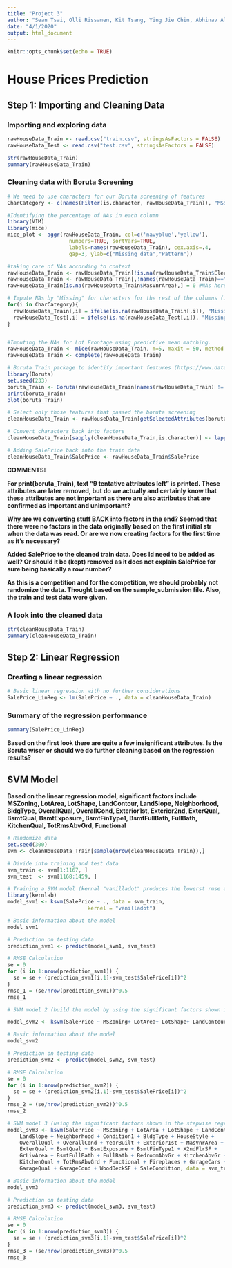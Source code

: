 ```yaml
---
title: "Project 3"
author: "Sean Tsai, Olli Rissanen, Kit Tsang, Ying Jie Chin, Abhinav Alluri"
date: "4/1/2020"
output: html_document
---
```


```r
knitr::opts_chunk$set(echo = TRUE)
```

# House Prices Prediction

## Step 1: Importing and Cleaning Data

### Importing and exploring data

```r
rawHouseData_Train <- read.csv("train.csv", stringsAsFactors = FALSE)
rawHouseData_Test <- read.csv("test.csv", stringsAsFactors = FALSE)

str(rawHouseData_Train)
summary(rawHouseData_Train)
```

### Cleaning data with Boruta Screening

```r
# We need to use characters for our Boruta screening of features
CharCategory <- c(names(Filter(is.character, rawHouseData_Train)), "MSSubClass")

#Identifying the percentage of NAs in each column
library(VIM)
library(mice)
mice_plot <- aggr(rawHouseData_Train, col=c('navyblue','yellow'),
                    numbers=TRUE, sortVars=TRUE,
                    labels=names(rawHouseData_Train), cex.axis=.4,
                    gap=3, ylab=c("Missing data","Pattern"))

#taking care of NAs according to context
rawHouseData_Train <- rawHouseData_Train[!is.na(rawHouseData_Train$Electrical),] #dropped na;only 1 missing observation
rawHouseData_Train <- rawHouseData_Train[,!names(rawHouseData_Train)=="GarageYrBlt"] #drop GarageYrBlt column;we have many other garage variables, and imputation of year = 0 might affect the regression
rawHouseData_Train[is.na(rawHouseData_Train$MasVnrArea),] = 0 #NAs here mean that there is no Masonry veneer so area = 0

# Impute NAs by "Missing" for characters for the rest of the columns (i.e. PoolQC,MiscFeature,Alley etc) where NA = none
for(i in CharCategory){
  rawHouseData_Train[,i] = ifelse(is.na(rawHouseData_Train[,i]), "Missing", rawHouseData_Train[,i])
  rawHouseData_Test[,i] = ifelse(is.na(rawHouseData_Test[,i]), "Missing", rawHouseData_Test[,i])
}


#Imputing the NAs for Lot Frontage using predictive mean matching. 
rawHouseData_Train <- mice(rawHouseData_Train, m=5, maxit = 50, method = 'pmm', seed = 100)
rawHouseData_Train <- complete(rawHouseData_Train)

# Boruta Train package to identify important features (https://www.datacamp.com/community/tutorials/feature-selection-R-boruta)
library(Boruta)
set.seed(233)
boruta_Train <- Boruta(rawHouseData_Train[names(rawHouseData_Train) != "Id" & names(rawHouseData_Train) != "SalePrice" ], rawHouseData_Train$SalePrice ,  doTrace = 2)
print(boruta_Train)
plot(boruta_Train)

# Select only those features that passed the boruta screening
cleanHouseData_Train <- rawHouseData_Train[getSelectedAttributes(boruta_Train, withTentative = F)]

# Convert characters back into factors
cleanHouseData_Train[sapply(cleanHouseData_Train,is.character)] <- lapply(cleanHouseData_Train[sapply(cleanHouseData_Train,is.character)], as.factor)

# Adding SalePrice back into the train data
cleanHouseData_Train$SalePrice <- rawHouseData_Train$SalePrice
```

**COMMENTS:**

**For print(boruta_Train), text "9 tentative attributes left" is printed. These attributes are later removed, but do we actually and certainly know that these attributes are not important as there are also attributes that are confirmed as important and unimportant?**

**Why are we converting stuff BACK into factors in the end? Seemed that there were no factors in the data originally based on the first initial str when the data was read. Or are we now creating factors for the first time as it's necessary?** 

**Added SalePrice to the cleaned train data. Does Id need to be added as well? Or should it be (kept) removed as it does not explain SalePrice for sure being basically a row number?**

**As this is a competition and for the competition, we should probably not randomize the data. Thought based on the sample_submission file. Also, the train and test data were given.**

### A look into the cleaned data

```r
str(cleanHouseData_Train)
summary(cleanHouseData_Train)
```

## Step 2: Linear Regression

### Creating a linear regression

```r
# Basic linear regression with no further considerations
SalePrice_LinReg <- lm(SalePrice ~ ., data = cleanHouseData_Train)
```


### Summary of the regression performance

```r
summary(SalePrice_LinReg)
```

**Based on the first look there are quite a few insignificant attributes. Is the Boruta wiser or should we do further cleaning based on the regression results?**

## SVM Model

**Based on the linear regression model, significant factors include MSZoning, LotArea, LotShape, LandContour, LandSlope, Neighborhood, BldgType, OverallQual, OverallCond, Exterior1st, Exterior2nd, ExterQual, BsmtQual, BsmtExposure, BsmtFinType1, BsmtFullBath, FullBath, KitchenQual, TotRmsAbvGrd, Functional**

```r
# Randomize data
set.seed(300)
svm <- cleanHouseData_Train[sample(nrow(cleanHouseData_Train)),]

# Divide into training and test data
svm_train <- svm[1:1167, ]
svm_test  <- svm[1168:1459, ]

# Training a SVM model (kernal "vanilladot" produces the lowerst rmse after trials)
library(kernlab)
model_svm1 <- ksvm(SalePrice ~ ., data = svm_train,
                          kernel = "vanilladot")

# Basic information about the model
model_svm1

# Prediction on testing data
prediction_svm1 <- predict(model_svm1, svm_test)

# RMSE Calculation
se = 0
for (i in 1:nrow(prediction_svm1)) {
  se = se + (prediction_svm1[i,1]-svm_test$SalePrice[i])^2
}
rmse_1 = (se/nrow(prediction_svm1))^0.5
rmse_1

# SVM model 2 (build the model by using the significant factors shown in the regression model) 

model_svm2 <- ksvm(SalePrice ~ MSZoning+ LotArea+ LotShape+ LandContour+ LandSlope+ Neighborhood+ BldgType+ OverallQual+ OverallCond+ Exterior1st+ Exterior2nd+ ExterQual+ BsmtQual+ BsmtExposure+ BsmtFinType1+ BsmtFullBath+ FullBath+ KitchenQual+ TotRmsAbvGrd+ Functional, data = svm_train, kernel = "vanilladot")

# Basic information about the model
model_svm2

# Prediction on testing data
prediction_svm2 <- predict(model_svm2, svm_test)

# RMSE Calculation
se = 0
for (i in 1:nrow(prediction_svm2)) {
  se = se + (prediction_svm2[i,1]-svm_test$SalePrice[i])^2 
}
rmse_2 = (se/nrow(prediction_svm2))^0.5
rmse_2

# SVM model 3 (using the significant factors shown in the stepwise regression model)
model_svm3 <- ksvm(SalePrice ~ MSZoning + LotArea + LotShape + LandContour + 
    LandSlope + Neighborhood + Condition1 + BldgType + HouseStyle + 
    OverallQual + OverallCond + YearBuilt + Exterior1st + MasVnrArea + 
    ExterQual + BsmtQual + BsmtExposure + BsmtFinType1 + X2ndFlrSF + 
    GrLivArea + BsmtFullBath + FullBath + BedroomAbvGr + KitchenAbvGr + 
    KitchenQual + TotRmsAbvGrd + Functional + Fireplaces + GarageCars + 
    GarageQual + GarageCond + WoodDeckSF + SaleCondition, data = svm_train, kernel = "vanilladot")

# Basic information about the model
model_svm3

# Prediction on testing data
prediction_svm3 <- predict(model_svm3, svm_test)

# RMSE Calculation
se = 0
for (i in 1:nrow(prediction_svm3)) {
  se = se + (prediction_svm3[i,1]-svm_test$SalePrice[i])^2 
}
rmse_3 = (se/nrow(prediction_svm3))^0.5
rmse_3
```

